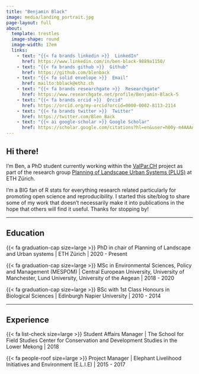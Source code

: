 ```yaml
---
title: "Benjamin Black"
image: media/landing_portrait.jpg
page-layout: full
about:
  template: trestles
  image-shape: round
  image-width: 17em
  links: 
    - text: "{{< fa brands linkedin >}}  LinkedIn"
      href: https://www.linkedin.com/in/ben-black-9889a1150/
    - text: "{{< fa brands github >}}  Github"
      href: https://github.com/blenback
    - text: "{{< fa solid envelope >}}  Email"
      href: mailto:bblack@ethz.ch
    - text: "{{< fa brands researchgate >}}  Researchgate"
      href: https://www.researchgate.net/profile/Benjamin-Black-5
    - text: "{{< fa brands orcid >}}  Orcid"
      href: https://orcid.org/my-orcid?orcid=0000-0002-8113-2114
    - text: "{{< fa brands twitter >}}  Twitter"
      href: https://twitter.com/Blen_Back
    - text: "{{< ai google-scholar >}} Google Scholar"
      href: https://scholar.google.com/citations?hl=en&user=h00y-m4AAAAJ
---
```


<!--# Note: Fontawesome and Schotastics quarto extensions required for icons. -->

<link rel="Ben Black" href="https://plus.google.com/u/0/109859280204979591787/posts"/>

## Hi there!

I'm Ben, a PhD student currently working within the [ValPar.CH](https://valpar.ch/index_de.php) project as part of the research group [Planning of Landscape Urban Systems (PLUS)](https://plus.ethz.ch/) at ETH Zürich.

I'm a BIG fan of R stats for everything research related particularly for promoting open science and reproducibility. I started this site/blog to share some of my work that doesn't necessarily make it into publications in the hope that others will find it useful. Thanks for stopping by!

------------------------------------------------------------------------

## Education

{{< fa graduation-cap size=large >}} PhD in chair of Planning of Landscape and Urban systems | ETH Zürich | 2020 - Present

{{< fa graduation-cap size=large >}} MSc in Environmental Sciences, Policy and Management (MESPOM) | Central European University, University of Manchester, Lund University, University of the Aegean | 2018 - 2020

{{< fa graduation-cap size=large >}} BSc with 1st Class Honours in Biological Sciences | Edinburgh Napier University | 2010 - 2014

------------------------------------------------------------------------

## Experience

{{< fa list-check size=large >}} Student Affairs Manager | The School for Field Studies Center for Conservation and Development Studies in the Lower Mekong | 2018

{{< fa people-roof size=large >}} Project Manager | Elephant Livelihood Initiatives and Environment (E.L.I.E) | 2015 - 2017

